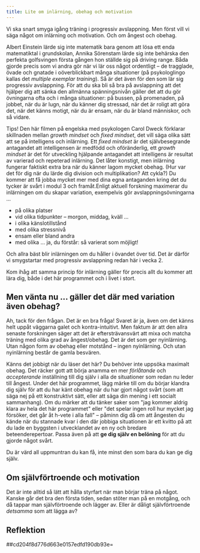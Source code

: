 ```yaml
---
title: Lite om inlärning, obehag och motivation
---
```


Vi ska snart smyga igång träning i progressiv avslappning. Men först
vill vi säga något om inlärning och motivation. Och om ångest och
obehag.

Albert Einstein lärde sig inte matematik bara genom att lösa ett enda
matematiktal i grundskolan, Annika Sörenstam lärde sig inte behärska den
perfekta golfsvingen första gången hon ställde sig på driving range.
Båda gjorde precis som vi andra gör när vi lär oss något ordentligt --
de tragglade, övade och gnatade i oöverblickbart många situationer (på
psykologlingo kallas det *multiple exemplar training*). Så är det även
för den som lär sig progressiv avslappning. För att du ska bli så bra på
avslappning att det hjälper dig att sänka den allmänna spänningsnivån
gäller det att du gör övningarna ofta och i många situationer: på
bussen, på promenaden, på jobbet, när du är lugn, när du känner dig
stressad, när det är roligt att göra det, när det känns motigt, när du
är ensam, när du är bland människor, och så vidare.

[[Tips!]{.rlabel} Den här filmen på engelska med psykologen Carol Dweck
förklarar skillnaden mellan *growth mindset* och *fixed mindset*, det
vill säga olika sätt att se på intelligens och inlärning. Ett *fixed
mindset* är det självbesegrande antagandet att intelligensen är medfödd
och oföränderlig, ett *growth mindset* är det för utveckling hjälpande
antagandet att intelligens är resultat av varierad och repeterad
inlärning. Det låter konstigt, men inlärning fungerar faktiskt extra bra
när du känner lagom mycket obehag. (Hur var det för dig när du lärde dig
division och multiplikation? Att cykla?) Du kommer att få jobba mycket
mer med dina egna antaganden kring det du tycker är svårt i modul 3 och
framåt. ]{.rtip}Enligt aktuell forskning maximerar du inlärningen om du
skapar variation, exempelvis gör avslappningsövningarna \...

-   på olika platser
-   vid olika tidpunkter -- morgon, middag, kväll \...
-   i olika känslotillstånd
-   med olika stressnivå
-   ensam eller bland andra
-   med olika \... ja, du förstår: så varierat som möjligt!

Och allra bäst blir inlärningen om du håller i övandet över tid. Det är
därför vi smygstartar med progressiv avslappning redan här i vecka 2.

Kom ihåg att samma princip för inlärning gäller för precis allt du
kommer att lära dig, både i det här programmet och i livet i stort.

## Men vänta nu \... gäller det där med variation även obehag?

Ah, tack för den frågan. Det är en bra fråga! Svaret är ja, även om det
känns helt uppåt väggarna galet och kontra-intuitivt. Men faktum är att
den allra senaste forskningen säger att det är eftersträvansvärt att
mixa och matcha träning med olika grad av ångest/obehag. Det är det som
ger nyinlärning. Utan någon form av obehag eller motstånd -- ingen
nyinlärning. Och utan nyinlärning består de gamla besvären.

Känns det jobbigt när du läser det här? Du behöver inte uppsöka maximalt
obehag. Det räcker gott att börja anamma en mer *förlåtande* och
*accepterande* inställning till dig själv i alla de situationer som
redan nu leder till ångest. Under det här programmet, lägg märke till om
du börjar klandra dig själv för att du har känt obehag när du har gjort
något svårt (som att säga nej på ett konstruktivt sätt, eller att säga
din mening i ett socialt sammanhang). Om du märker att du tänker saker
som \"jag kommer aldrig klara av hela det här programmet\" eller \"det
spelar ingen roll hur mycket jag försöker, det går åt h-vete i alla
fall\" -- påminn dig då om att ångesten du kände när du stannade kvar i
den där jobbiga situationen är ett kvitto på att du lade en byggsten i
utvecklandet av en ny och bredare beteenderepertoar. Passa även på
att **ge dig själv en belöning** för att du gjorde något svårt.

Du är värd all uppmuntran du kan få, inte minst den som bara du kan
ge dig själv.

## Om självförtroende och motivation

Det är inte alltid så lätt att hålla styrfart när man börjar träna på
något. Kanske går det bra den första tiden, sedan stöter man på en
motgång, och då tappar man självförtroende och lägger av. Eller är
dåligt självförtroende *detsamma* som att lägga av?

 

## Reflektion

##cd204f8d776d663e0157edfd190db93e=

